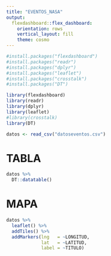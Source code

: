 ```yaml
---
title: "EVENTOS_NASA"
output: 
  flexdashboard::flex_dashboard:
    orientation: rows
    vertical_layout: fill
    theme: cosmo
---
```


```r
#install.packages("flexdashboard")
#install.packages("readr")
#install.packages("dplyr")
#install.packages("leaflet")
#install.packages("crosstalk")
#install.packages("DT")
```





```r
library(flexdashboard)
library(readr)
library(dplyr)
library(leaflet)
#library(crosstalk)
library(DT)
```

```r
datos <- read_csv("datoseventos.csv")
```
# TABLA

```r
datos %>%
  DT::datatable()
```

# MAPA

```r
datos %>% 
  leaflet() %>% 
  addTiles() %>% 
  addMarkers(lng   = ~LONGITUD,
             lat   = ~LATITUD,
             label = ~TITULO)
```


